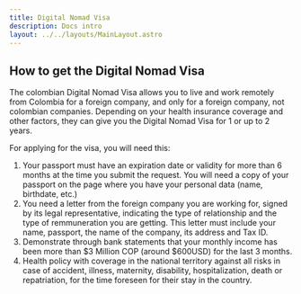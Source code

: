 ```yaml
---
title: Digital Nomad Visa
description: Docs intro
layout: ../../layouts/MainLayout.astro
---
```




## How to get the Digital Nomad Visa

The colombian Digital Nomad Visa allows you to live and work remotely from Colombia for a foreign company, and only for a foreign company, not colombian companies.
Depending on your health insurance coverage and other factors, they can give you the Digital Nomad Visa for 1 or  up to 2 years.

For applying for the visa, you will need this:

1. Your passport must have an expiration date or validity for more than 6 months at the time you submit the request. You will need a copy of your passport on the page where you have your personal data (name, birthdate, etc.)
2. You need a letter from the foreign company you are working for, signed by its legal representative, indicating the type of relationship and the type of remmuneration you are getting. This letter must include your name, passport, the name of the company, its address and Tax ID.
3. Demonstrate through bank statements that your monthly income has been more than $3 Million COP (around $600USD) for the last 3 months.
4. Health policy with coverage in the national territory against all risks in case of accident, illness, maternity, disability, hospitalization, death or repatriation, for the time foreseen for their stay in the country.